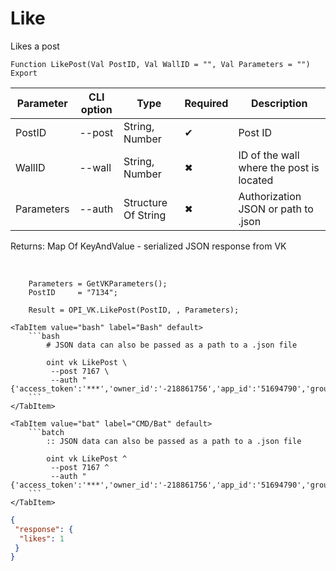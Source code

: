 ﻿---
sidebar_position: 1
---


# Like
 Likes a post



`Function LikePost(Val PostID, Val WallID = "", Val Parameters = "") Export`

  | Parameter | CLI option | Type | Required | Description |
  |-|-|-|-|-|
  | PostID | --post | String, Number | &#x2714; | Post ID |
  | WallID | --wall | String, Number | &#x2716; | ID of the wall where the post is located |
  | Parameters | --auth | Structure Of String | &#x2716; | Authorization JSON or path to .json |

  
  Returns:  Map Of KeyAndValue - serialized JSON response from VK

<br/>




```bsl title="1C:Enterprise/OneScript code example"
    Parameters = GetVKParameters();
    PostID     = "7134";

    Result = OPI_VK.LikePost(PostID, , Parameters);
```
 

 <Tabs>
  
    <TabItem value="bash" label="Bash" default>
        ```bash
            # JSON data can also be passed as a path to a .json file
            
            oint vk LikePost \
             --post 7167 \
             --auth "{'access_token':'***','owner_id':'-218861756','app_id':'51694790','group_id':'218861756'}"
        ```
    </TabItem>
  
    <TabItem value="bat" label="CMD/Bat" default>
        ```batch
            :: JSON data can also be passed as a path to a .json file
            
            oint vk LikePost ^
             --post 7167 ^
             --auth "{'access_token':'***','owner_id':'-218861756','app_id':'51694790','group_id':'218861756'}"
        ```
    </TabItem>
</Tabs>


```json title="Result"
{
 "response": {
  "likes": 1
 }
}
```
